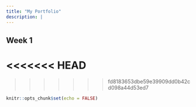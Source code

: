 ```yaml
---
title: "My Portfolio"
description: |
---
```

## Week 1

<<<<<<< HEAD
=======
 
>>>>>>> fd8183653dbe59e39909dd0b42cd098a44d53ed7
```r
knitr::opts_chunk$set(echo = FALSE)
```

